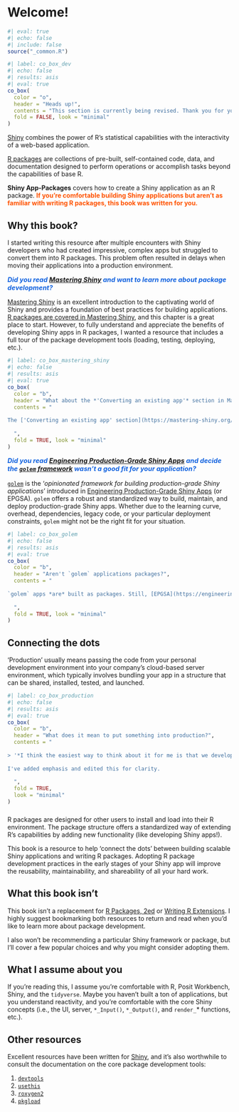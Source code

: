 # Welcome! {.unnumbered}

```r
#| eval: true 
#| echo: false 
#| include: false
source("_common.R")
```

```r
#| label: co_box_dev
#| echo: false
#| results: asis
#| eval: true
co_box(
  color = "o",
  header = "Heads up!",
  contents = "This section is currently being revised. Thank you for your patience.",
  fold = FALSE, look = "minimal"
)
```

[Shiny](https://shiny.posit.co/) combines the power of R’s statistical capabilities with the interactivity of a web-based application.

[R packages](https://cran.r-project.org/web/packages/available_packages_by_name.html) are collections of pre-built, self-contained code, data, and documentation designed to perform operations or accomplish tasks beyond the capabilities of base R.

**Shiny App-Packages** covers how to create a Shiny application as an R package. [If you’re comfortable building Shiny applications but aren’t as familiar with writing R packages, this book was written for you.]{style='font-weight: bold; color: #FF5200;'}

## Why this book?

I started writing this resource after multiple encounters with Shiny developers who had created impressive, complex apps but struggled to convert them into R packages. This problem often resulted in delays when moving their applications into a production environment.

::: {style='font-size: 1.05em; font-weight: bold; font-style: italic; color: #1363DF;'}

Did you read [Mastering Shiny](https://mastering-Shiny.org/) and want to learn more about package development?

:::

[Mastering Shiny](https://mastering-shiny.org/) is an excellent introduction to the captivating world of Shiny and provides a foundation of best practices for building applications. [R packages are covered in Mastering Shiny](https://mastering-shiny.org/scaling-packaging.html), and this chapter is a great place to start. However, to fully understand and appreciate the benefits of developing Shiny apps in R packages, I wanted a resource that includes a full tour of the package development tools (loading, testing, deploying, etc.).

```r
#| label: co_box_mastering_shiny
#| echo: false
#| results: asis
#| eval: true
co_box(
  color = "b",
  header = "What about the *'Converting an existing app'* section in Mastering Shiny?",
  contents = "
  
The ['Converting an existing app' section](https://mastering-shiny.org/scaling-packaging.html#converting-an-existing-app) in Mastering Shiny provides an example of converting a Shiny app into an R Package. However, when I downloaded the source code ([`monthApp`](https://github.com/hadley/monthApp)), many package development tools were missing (`roxygen2` tags, `NAMESPACE` imports/exports, tests, vignettes, etc.).
  
  ",
  fold = TRUE, look = "minimal"
)
```

::: {style='font-size: 1.05em; font-weight: bold; font-style: italic; color: #1363DF;'}

Did you read [Engineering Production-Grade Shiny Apps](https://engineering-shiny.org/) and decide the [`golem` framework](https://thinkr-open.github.io/golem/) wasn't a good fit for your application?

:::

[`golem`](https://thinkr-open.github.io/golem/) is the ‘*opinionated framework for building production-grade Shiny applications*’ introduced in [Engineering Production-Grade Shiny Apps](https://engineering-shiny.org/) (or EPGSA). `golem` offers a robust and standardized way to build, maintain, and deploy production-grade Shiny apps. Whether due to the learning curve, overhead, dependencies, legacy code, or your particular deployment constraints, `golem` might not be the right fit for your situation.

```r
#| label: co_box_golem
#| echo: false
#| results: asis
#| eval: true
co_box(
  color = "b",
  header = "Aren't `golem` applications packages?",
  contents = "
  
`golem` apps *are* built as packages. Still, [EPGSA](https://engineering-shiny.org/) assumes the reader is '[comfortable with building an R package.](https://engineering-shiny.org/structuring-project.html#resources)' (*if you're familiar with package development, [EPGSA](https://engineering-shiny.org/) is an excellent resource*). 
  
  ",
  fold = TRUE, look = "minimal"
)
```

## Connecting the dots

‘Production’ usually means passing the code from your personal development environment into your company’s cloud-based server environment, which typically involves bundling your app in a structure that can be shared, installed, tested, and launched.

```r
#| label: co_box_production
#| echo: false
#| results: asis
#| eval: true
co_box(
  color = "b",
  header = "What does it mean to put something into production?",
  contents = "
  
> '*I think the easiest way to think about it for me is that we develop a model in one computational environment--think of this as maybe your laptop or maybe you work in a server environment--still, it's in one place, and it turns out the software that you need to have installed there is about tuning, training, etc. **Putting something into production is getting it out of that computational environment and successfully carrying it over to a new computational environment.** For many people, this might be like a  cloud computing environment. It might be some kind of server your organization has, and we need to take it, lift it, and then successfully have it working.*' - Julia Silge, [What is 'production' anyway? MLOps for the curious (SatRdays London 2023)]((https://youtu.be/53-x5OFMGjA?t=1411))
  
I've added emphasis and edited this for clarity.
  
  ",
  fold = TRUE, 
  look = "minimal"
)
```

###  

R packages are designed for other users to install and load into their R environment. The package structure offers a standardized way of extending R’s capabilities by adding new functionality (like developing Shiny apps!).

This book is a resource to help ‘connect the dots’ between building scalable Shiny applications and writing R packages. Adopting R package development practices in the early stages of your Shiny app will improve the reusability, maintainability, and shareability of all your hard work.

## What this book isn't

This book isn’t a replacement for [R Packages, 2ed](https://r-pkgs.org/) or [Writing R Extensions](https://cran.r-project.org/doc/manuals/R-exts.html). I highly suggest bookmarking both resources to return and read when you’d like to learn more about package development.

I also won’t be recommending a particular Shiny framework or package, but I’ll cover a few popular choices and why you might consider adopting them.

## What I assume about you

If you’re reading this, I assume you’re comfortable with R, Posit Workbench, Shiny, and the `tidyverse`. Maybe you haven’t built a ton of applications, but you understand reactivity, and you’re comfortable with the core Shiny concepts (i.e., the UI, server, `*_Input()`, `*_Output()`, and `render_`* functions, etc.).

## Other resources

Excellent resources have been written for [Shiny](https://shiny.posit.co/r/articles/), and it's also worthwhile to consult the documentation on the core package development tools: 

1. [`devtools`](https://devtools.r-lib.org/)  
2. [`usethis`](https://usethis.r-lib.org/)    
3. [`roxygen2`](https://roxygen2.r-lib.org/)   
3. [`pkgload`](https://pkgload.r-lib.org/) 



